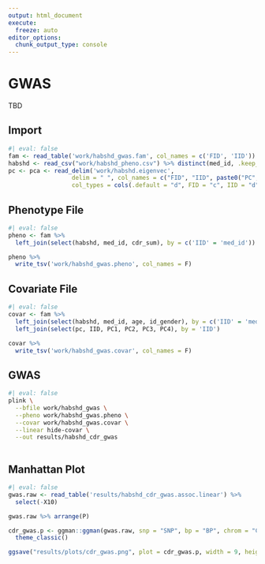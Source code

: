 ```yaml
---
output: html_document
execute: 
  freeze: auto
editor_options: 
  chunk_output_type: console
---
```

# GWAS {.unnumbered}

TBD

## Import 

```r
#| eval: false
fam <- read_table('work/habshd_gwas.fam', col_names = c('FID', 'IID'))
habshd <- read_csv("work/habshd_pheno.csv") %>% distinct(med_id, .keep_all = T)
pc <- pca <- read_delim('work/habshd.eigenvec', 
                  delim = " ", col_names = c("FID", "IID", paste0("PC", 1:10)),
                  col_types = cols(.default = "d", FID = "c", IID = "d"))
```

## Phenotype File 
```r
#| eval: false
pheno <- fam %>%
  left_join(select(habshd, med_id, cdr_sum), by = c('IID' = 'med_id')) 

pheno %>%
  write_tsv('work/habshd_gwas.pheno', col_names = F)
```

## Covariate File 

```r
#| eval: false
covar <- fam %>%
  left_join(select(habshd, med_id, age, id_gender), by = c('IID' = 'med_id')) %>%
  left_join(select(pc, IID, PC1, PC2, PC3, PC4), by = 'IID') 

covar %>%
  write_tsv('work/habshd_gwas.covar', col_names = F)
```


## GWAS 

```bash
#| eval: false
plink \
  --bfile work/habshd_gwas \
  --pheno work/habshd_gwas.pheno \
  --covar work/habshd_gwas.covar \
  --linear hide-covar \
  --out results/habshd_cdr_gwas
  
```

## Manhattan Plot 

```r
#| eval: false
gwas.raw <- read_table('results/habshd_cdr_gwas.assoc.linear') %>%
  select(-X10)

gwas.raw %>% arrange(P)

cdr_gwas.p <- ggman::ggman(gwas.raw, snp = "SNP", bp = "BP", chrom = "CHR", pvalue = "P", relative.positions = TRUE) + 
  theme_classic()

ggsave("results/plots/cdr_gwas.png", plot = cdr_gwas.p, width = 9, height = 4, units = 'in')
```



















